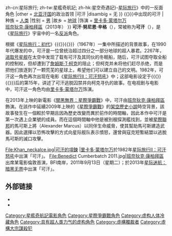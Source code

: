 {{noteTA
|G1=StarTrek
|G2=Movie
|G3=Show
|1=zh-cn:扎卡里·昆托;zh-hk:沙查·昆圖;zh-tw:沙查·昆圖; 
|2=zh-cn:本尼迪克特·康伯巴奇;zh-hk:班尼狄·甘巴貝治;zh-tw:班奈狄克·康柏拜區; 
|3=zh-cn:卡尔·厄本;zh-hk:卡爾·艾本;zh-tw:卡爾·厄本; 
|4=zh-cn:佐伊·索尔达娜; zh-tw:柔伊·莎達娜;zh-hk:素兒·莎丹娜;
|5=zh-cn:J·J·艾布拉姆斯;zh-hk:J·J·艾布斯;zh-tw:J·J·亞柏拉罕; 
|6=zh-cn:星际迷航;zh-hk:星空奇遇記;zh-tw:星艦奇航記; 
|7=zh-cn:暗黑无界;zh-hk:黑域時空;zh-tw:闇黑無界; 
|8=zh-sg:星际旅行;zh-hk:星空奇遇記;zh-tw:星艦奇航記; zh-cn:星际迷航;
}}
{{Otheruses
|subject = 《-{H{{!}}zh-cn:星际旅行; zh-tw:星艦奇航記; zh-hk:星空奇遇記}-[[星际旅行|星际旅行]]》中的一反面角色
|other = [[北亚|北亚]][[汗国|汗国]]的政治首领
|可汗
|disambig = 无
}}
{{星际旅行角色
|姓名      = 可汗·努尼恩·辛格<br/>Khan Noonien Singh
|背景颜色  = ececec
|图像      = Khan1.jpg
|图说      = 在{{《}}{{TOS|Space Seed}}{{》}}中出现的可汗
|种族      = [[人类|人类]]
|性别      = [[男|男]]
|故乡      = [[地球|地球]]
|饰演      = [[里卡多·蒙塔尔万|里卡多·蒙塔尔万]]<br/>[[班奈狄克·康柏拜區|班奈狄克·康柏拜區]]（2013年）
}}
'''可汗·努尼恩·辛格'''（{{lang-en|Khan Noonien Singh}}），常被称为'''可汗'''（{{lang-en|Khan}}），是《[[星际旅行|星际旅行]]》宇宙中的一名[[反派|反派]]角色。

根据《[[星际旅行：初代|星际旅行：初代]]》{{《}}{{TOS|Space Seed}}{{》}}（1967年）一集中所描述的背景故事，在1990年代爆发的{{link-en|优生战争|Eugenics Wars}}中，可汗是一位曾统治超过四分之一部分地球的超人暴君。2267年，[[联邦星舰进取号(NCC-1701)|进取号星舰]]在太空中发现了载有可汗及其同伙的冬眠船，随后，可汗试图夺取全船的控制权，但却遭到了[[詹姆斯·T·柯克|詹姆斯·T·柯克]]的阻止；但柯克并未将他们赶尽杀绝，而是把他们放逐到了一颗荒芜的星球上，希望他们可以建立自己的文明。1982年，可汗这一角色再次出现在电影《[[星际旅行II：可汗怒吼|星际旅行II：可汗怒吼]]》中；这部电影设定于{{《}}{{TOS|Space Seed}}{{》}}后的第15年，讲述了可汗逃脱囚禁并向柯克寻仇的故事。在电视剧与电影中，可汗这一角色均由[[里卡多·蒙塔尔万|里卡多·蒙塔尔万]]饰演。

在2013年上映的新電影《[[闇黑無界：星際爭霸戰|闇黑無界：星際爭霸戰]]》中，可汗由[[班奈狄克·康柏拜區|班奈狄克·康柏拜區]]飾演。在該作中延續2009年上映的《[[星際爭霸戰_(電影)|星際爭霸戰]]》的[[架空歷史小說|架空歷史小說]]時空背景，該故事發生在一個較於早期且因為歷史改變而異於前作的時間軸，因此本作中可汗是第一次遇上企業號的成員。而在這個時間軸中他是被別艘探測艦找到，並被[[星際聯邦|星際聯邦]]的馬可斯上將（Alexander Marcus）以同伴生命威脅，使其幫助馬可斯建造武器。因此選擇以恐怖攻擊的方式向星际舰队表示憤怒，還曾與寇克短暫結盟以逃脫馬可斯的滅口攻擊。

<gallery>
File:Khan_neckalce.jpg|可汗的[[項鍊|項鍊]]
|[[里卡多·蒙塔尔万|里卡多·蒙塔尔万]]於1982年[[星际旅行II：可汗怒吼|星际旅行II：可汗怒吼]]中出演「可汗」。
File:Benedict Cumberbatch 2011.jpg|[[班奈狄克·康柏拜區|班奈狄克·康柏拜區]]出席某電影倫敦首演，BFI南岸，2011年9月13日（星期二）；於2013年[[星际迷航：暗黑无界|星际迷航：暗黑无界]]中出演「可汗」。
</gallery>

== 外部链接 ==
{{commonscat|Star Trek}}
* {{imdb character|0001501}}
* {{memoryalpha|Khan Noonien Singh|可汗·努尼恩·辛格}}

{{DEFAULTSORT:Singh, Khan Noonien}}
{{星际旅行}}
[[Category:星艦奇航記電影角色|Category:星艦奇航記電影角色]]
[[Category:星際爭霸戰角色|Category:星際爭霸戰角色]]
[[Category:虚构人体冷藏角色|Category:虚构人体冷藏角色]]
[[Category:具有超人类力气的虚构角色|Category:具有超人类力气的虚构角色]]
[[Category:虛構獨裁者|Category:虛構獨裁者]]
[[Category:虛構大宗謀殺犯|Category:虛構大宗謀殺犯]]